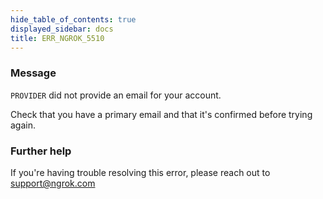 ```yaml
---
hide_table_of_contents: true
displayed_sidebar: docs
title: ERR_NGROK_5510
---
```


### Message

`PROVIDER` did not provide an email for your account.

Check that you have a primary email and that it's confirmed before trying again.

<ErrorDetails />

### Further help

If you're having trouble resolving this error, please reach out to [support@ngrok.com](mailto:support@ngrok.com?subject=Help%20with%20ERR_NGROK_5510)

